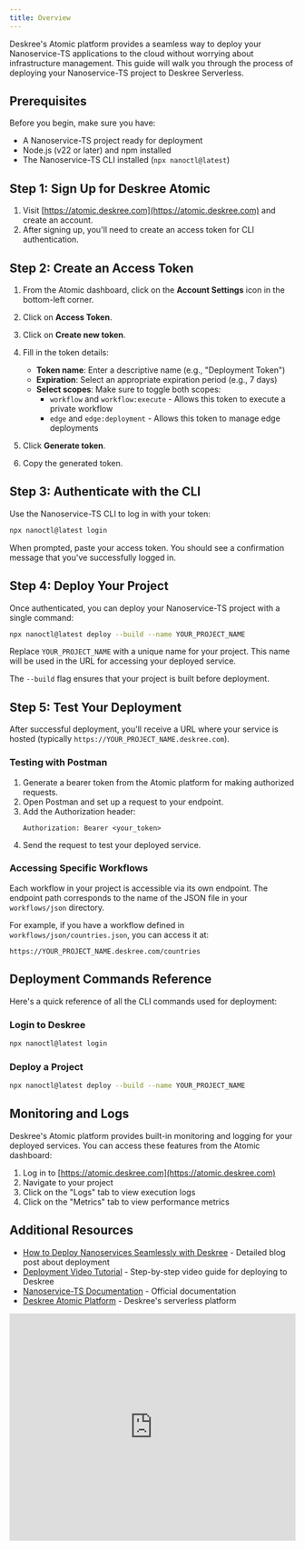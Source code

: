 ```yaml
---
title: Overview
---
```


Deskree's Atomic platform provides a seamless way to deploy your Nanoservice-TS applications to the cloud without worrying about infrastructure management. This guide will walk you through the process of deploying your Nanoservice-TS project to Deskree Serverless.

## Prerequisites

Before you begin, make sure you have:

- A Nanoservice-TS project ready for deployment
- Node.js (v22 or later) and npm installed
- The Nanoservice-TS CLI installed (`npx nanoctl@latest`)

## Step 1: Sign Up for Deskree Atomic

1. Visit [https://atomic.deskree.com](https://atomic.deskree.com) and create an account.
2. After signing up, you'll need to create an access token for CLI authentication.

## Step 2: Create an Access Token

1. From the Atomic dashboard, click on the **Account Settings** icon in the bottom-left corner.
2. Click on **Access Token**.
3. Click on **Create new token**.
4. Fill in the token details:
   - **Token name**: Enter a descriptive name (e.g., "Deployment Token")
   - **Expiration**: Select an appropriate expiration period (e.g., 7 days)
   - **Select scopes**: Make sure to toggle both scopes:
     - `workflow` and `workflow:execute` - Allows this token to execute a private workflow
     - `edge` and `edge:deployment` - Allows this token to manage edge deployments

5. Click **Generate token**.
6. Copy the generated token.

## Step 3: Authenticate with the CLI

Use the Nanoservice-TS CLI to log in with your token:

```bash
npx nanoctl@latest login
```

When prompted, paste your access token. You should see a confirmation message that you've successfully logged in.

## Step 4: Deploy Your Project

Once authenticated, you can deploy your Nanoservice-TS project with a single command:

```bash
npx nanoctl@latest deploy --build --name YOUR_PROJECT_NAME
```

Replace `YOUR_PROJECT_NAME` with a unique name for your project. This name will be used in the URL for accessing your deployed service.

The `--build` flag ensures that your project is built before deployment.

## Step 5: Test Your Deployment

After successful deployment, you'll receive a URL where your service is hosted (typically `https://YOUR_PROJECT_NAME.deskree.com`).

### Testing with Postman

1. Generate a bearer token from the Atomic platform for making authorized requests.
2. Open Postman and set up a request to your endpoint.
3. Add the Authorization header:
   ```
   Authorization: Bearer <your_token>
   ```
4. Send the request to test your deployed service.

### Accessing Specific Workflows

Each workflow in your project is accessible via its own endpoint. The endpoint path corresponds to the name of the JSON file in your `workflows/json` directory.

For example, if you have a workflow defined in `workflows/json/countries.json`, you can access it at:

```
https://YOUR_PROJECT_NAME.deskree.com/countries
```

## Deployment Commands Reference

Here's a quick reference of all the CLI commands used for deployment:

### Login to Deskree

```bash
npx nanoctl@latest login
```

### Deploy a Project

```bash
npx nanoctl@latest deploy --build --name YOUR_PROJECT_NAME
```

## Monitoring and Logs

Deskree's Atomic platform provides built-in monitoring and logging for your deployed services. You can access these features from the Atomic dashboard:

1. Log in to [https://atomic.deskree.com](https://atomic.deskree.com)
2. Navigate to your project
3. Click on the "Logs" tab to view execution logs
4. Click on the "Metrics" tab to view performance metrics

## Additional Resources

- [How to Deploy Nanoservices Seamlessly with Deskree](https://medium.com/nanoservice/how-to-deploy-nanoservices-seamlessly-with-deskree-8c4b15ff8acc) - Detailed blog post about deployment
- [Deployment Video Tutorial](https://www.youtube.com/watch?v=V46GpIUE-9E) - Step-by-step video guide for deploying to Deskree
- [Nanoservice-TS Documentation](https://nanoservice.xyz) - Official documentation
- [Deskree Atomic Platform](https://atomic.deskree.com) - Deskree's serverless platform

<iframe 
  width="100%" 
  height="400" 
  src="https://www.youtube.com/embed/V46GpIUE-9E" 
  title="How to Deploy your Nanoservice-TS project on Deskree" 
  frameborder="0" 
  allow="accelerometer; autoplay; clipboard-write; encrypted-media; gyroscope; picture-in-picture" 
  allowfullscreen>
</iframe>
